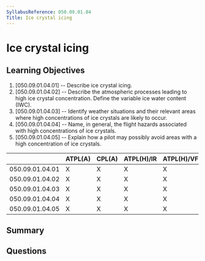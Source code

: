 ```yaml
---
SyllabusReference: 050.09.01.04
Title: Ice crystal icing
---
```


# Ice crystal icing

## Learning Objectives

1. [050.09.01.04.01] -- Describe ice crystal icing.
2. [050.09.01.04.02] -- Describe the atmospheric processes leading to high ice
   crystal concentration. Define the variable ice water content (IWC).
3. [050.09.01.04.03] -- Identify weather situations and their relevant areas
   where high concentrations of ice crystals are likely to occur.
4. [050.09.01.04.04] -- Name, in general, the flight hazards associated with
   high concentrations of ice crystals.
5. [050.09.01.04.05] -- Explain how a pilot may possibly avoid areas with a high
   concentration of ice crystals.

|                 | ATPL(A) | CPL(A) | ATPL(H)/IR | ATPL(H)/VFR | CPL(H) | IR  | CBIR(A) |
| --------------- | ------- | ------ | ---------- | ----------- | ------ | --- | ------- |
| 050.09.01.04.01 | X       | X      | X          | X           | X      | X   | X       |
| 050.09.01.04.02 | X       | X      | X          | X           | X      | X   | X       |
| 050.09.01.04.03 | X       | X      | X          | X           | X      | X   | X       |
| 050.09.01.04.04 | X       | X      | X          | X           | X      | X   | X       |
| 050.09.01.04.05 | X       | X      | X          | X           | X      | X   | X       |

## Summary

## Questions
